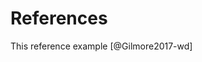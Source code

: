 # References {.unnumbered}
::: {.callout}
This reference example [@Gilmore2017-wd]
:::

::: {#refs}
:::

